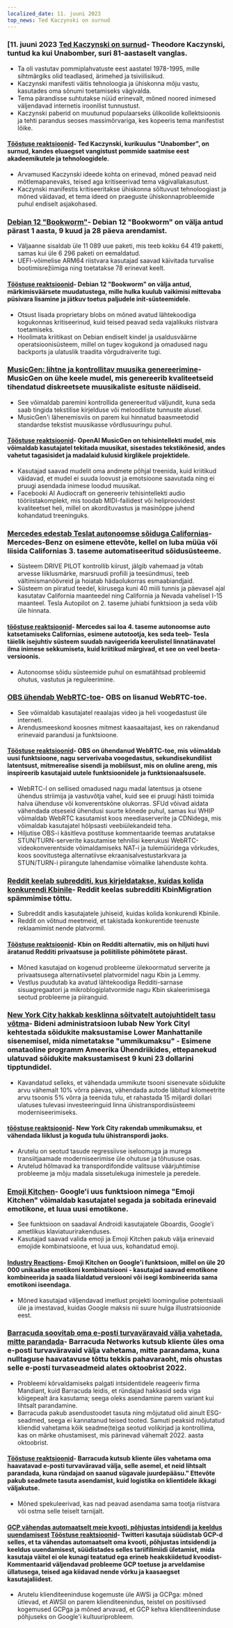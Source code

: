 ```yaml
---
localized_date: 11. juuni 2023
top_news: Ted Kaczynski on surnud
---
```




<CallToAction />

<Steps>

### [11. juuni 2023 [Ted Kaczynski on surnud](https://www.nytimes.com/2023/06/10/us/ted-kaczynski-dead.html)- Theodore Kaczynski, tuntud ka kui Unabomber, suri 81-aastaselt vanglas.

- Ta oli vastutav pommiplahvatuste eest aastatel 1978-1995, mille sihtmärgiks olid teadlased, ärimehed ja tsiviilisikud.
- Kaczynski manifesti väitis tehnoloogia ja ühiskonna mõju vastu, kasutades oma sõnumi toetamiseks vägivalda.
- Tema pärandisse suhtutakse nüüd erinevalt, mõned noored inimesed väljendavad internetis iroonilist tunnustust.
- Kaczynski paberid on muutunud populaarseks ülikoolide kollektsioonis ja tehti parandus seoses massimõrvariga, kes kopeeris tema manifestist lõike.

#### [Tööstuse reaktsioonid](http://news.ycombinator.com/item?id=36272409)- Ted Kaczynski, kurikuulus "Unabomber", on surnud, kandes eluaegset vangistust pommide saatmise eest akadeemikutele ja tehnoloogidele.

- Arvamused Kaczynski ideede kohta on erinevad, mõned peavad neid mõtlemapanevaks, teised aga kritiseerivad tema vägivallakasutust.
- Kaczynski manifestis kritiseeritakse ühiskonna sõltuvust tehnoloogiast ja mõned väidavad, et tema ideed on praeguste ühiskonnaprobleemide puhul endiselt asjakohased.

### [Debian 12 "Bookworm"](https://www.debian.org/News/2023/20230610)- Debian 12 "Bookworm" on välja antud pärast 1 aasta, 9 kuud ja 28 päeva arendamist.

- Väljaanne sisaldab üle 11 089 uue paketi, mis teeb kokku 64 419 paketti, samas kui üle 6 296 paketi on eemaldatud.
- UEFI-võimelise ARM64 riistvara kasutajad saavad käivitada turvalise bootimisrežiimiga ning toetatakse 78 erinevat keelt.

#### [Tööstuse reaktsioonid](http://news.ycombinator.com/item?id=36269934)- Debian 12 "Bookworm" on välja antud, märkimisväärsete muudatustega, mille hulka kuulub vaikimisi mittevaba püsivara lisamine ja jätkuv toetus paljudele init-süsteemidele.

- Otsust lisada proprietary blobs on mõned avatud lähtekoodiga kogukonnas kritiseerinud, kuid teised peavad seda vajalikuks riistvara toetamiseks.
- Hoolimata kriitikast on Debian endiselt kindel ja usaldusväärne operatsioonisüsteem, millel on tugev kogukond ja omadused nagu backports ja ulatuslik traadita võrgudraiverite tugi.

### [MusicGen: lihtne ja kontrollitav muusika genereerimine](https://ai.honu.io/papers/musicgen/)- MusicGen on ühe keele mudel, mis genereerib kvaliteetseid tihendatud diskreetsete muusikaliste esituste näidiseid.

- See võimaldab paremini kontrollida genereeritud väljundit, kuna seda saab tingida tekstilise kirjelduse või meloodiliste tunnuste alusel.
- MusicGen'i lähenemisviis on parem kui hinnatud baasmeetodid standardse tekstist muusikasse võrdlusuuringu puhul.

#### [Tööstuse reaktsioonid](http://news.ycombinator.com/item?id=36271926)- OpenAI MusicGen on tehisintellekti mudel, mis võimaldab kasutajatel tekitada muusikat, sisestades tekstikõnesid, andes vahetut tagasisidet ja madalaid kulusid kirglikele projektidele.

- Kasutajad saavad mudelit oma andmete põhjal treenida, kuid kriitikud väidavad, et mudel ei suuda loovust ja emotsioone saavutada ning ei pruugi asendada inimese loodud muusikat.
- Facebooki AI Audiocraft on genereeriv tehisintellekti audio tööriistakomplekt, mis toodab MIDI-failidest või heliproovidest kvaliteetset heli, millel on akordituvastus ja masinõppe juhend kohandatud treeninguks.

### [Mercedes edestab Teslat autonoomse sõiduga Californias](https://www.theregister.com/2023/06/09/mercedes_california_tesla/)- Mercedes-Benz on esimene ettevõte, kellel on luba müüa või liisida Californias 3. taseme automatiseeritud sõidusüsteeme.

- Süsteem DRIVE PILOT kontrollib kiirust, jälgib vahemaad ja võtab arvesse liiklusmärke, marsruudi profiili ja teesündmusi, teeb vältimismanöövreid ja hoiatab hädaolukorras esmaabiandjaid.
- Süsteem on piiratud teedel, kiirusega kuni 40 miili tunnis ja päevasel ajal kasutatav California maanteedel ning California ja Nevada vahelisel I-15 maanteel. Tesla Autopilot on 2. taseme juhiabi funktsioon ja seda võib üle hinnata.

#### [tööstuse reaktsioonid](http://news.ycombinator.com/item?id=36270413)- Mercedes sai loa 4. taseme autonoomse auto katsetamiseks Californias, esimene autotootja, kes seda teeb- Tesla täielik isejuhtiv süsteem suudab navigeerida keerulistel linnatänavatel ilma inimese sekkumiseta, kuid kriitikud märgivad, et see on veel beeta-versioonis.

- Autonoomse sõidu süsteemide puhul on esmatähtsad probleemid ohutus, vastutus ja reguleerimine.

### [OBS ühendab WebRTC-toe](https://github.com/obsproject/obs-studio/commit/851a8c216e14617fb523951839f3bdb240e85141)- OBS on lisanud WebRTC-toe.

- See võimaldab kasutajatel reaalajas video ja heli voogedastust üle interneti.
- Arendusmeeskond koosnes mitmest kaasaaitajast, kes on rakendanud erinevaid parandusi ja funktsioone.

#### [Tööstuse reaktsioonid](http://news.ycombinator.com/item?id=36273075)- OBS on ühendanud WebRTC-toe, mis võimaldab uusi funktsioone, nagu serverivaba voogedastus, sekundisekundilist latentsust, mitmerealise sisendi ja mobiilsust, mis on oluline areng, mis inspireerib kasutajaid uutele funktsioonidele ja funktsionaalsusele.

- WebRTC-l on sellised omadused nagu madal latentsus ja otsene ühendus striimija ja vastuvõtja vahel, kuid see ei pruugi hästi toimida halva ühenduse või konverentskõne olukorras. SFUd võivad aidata vähendada otseseid ühendusi suurte kõnede puhul, samas kui WHIP võimaldab WebRTC kasutamist koos meediaserverite ja CDNidega, mis võimaldab kasutajatel hõlpsasti veebiülekandeid teha.
- Hiljutise OBS-i käsitleva postituse kommentaaride teemas arutatakse STUN/TURN-serverite kasutamise tehnilisi keerukusi WebRTC-videokonverentside võimaldamiseks NAT-i ja tulemüüridega võrkudes, koos soovitustega alternatiivse ekraanisalvestustarkvara ja STUN/TURN-i piirangute lahendamise võimalike lahenduste kohta.

### [Reddit keelab subredditi, kus kirjeldatakse, kuidas kolida konkurendi Kbinile](https://old.reddit.com/r/KbinMigration)- Reddit keelas subredditi KbinMigration spämmimise tõttu.

- Subreddit andis kasutajatele juhiseid, kuidas kolida konkurendi Kbinile.
- Reddit on võtnud meetmeid, et takistada konkurentide teenuste reklaamimist nende platvormil.

#### [Tööstuse reaktsioonid](http://news.ycombinator.com/item?id=36268458)- Kbin on Redditi alternatiiv, mis on hiljuti huvi äratanud Redditi privaatsuse ja poliitiliste põhimõtete pärast.

- Mõned kasutajad on kogenud probleeme ülekoormatud serverite ja privaatsusega alternatiivsetel platvormidel nagu Kbin ja Lemmy.
- Vestlus puudutab ka avatud lähtekoodiga Redditi-sarnase sisuagregaatori ja mikroblogiplatvormide nagu Kbin skaleerimisega seotud probleeme ja piiranguid.

### [New York City hakkab kesklinna sõitvatelt autojuhtidelt tasu võtma](https://www.cnn.com/2023/06/10/business/congestion-pricing-new-york-city-transportation/index.html)- Bideni administratsioon lubab New York Cityl kehtestada sõidukite maksustamise Lower Manhattanile sisenemisel, mida nimetatakse "ummikumaksu" - Esimene omataoline programm Ameerika Ühendriikides, ettepanekud ulatuvad sõidukite maksustamisest 9 kuni 23 dollarini tipptundidel.

- Kavandatud selleks, et vähendada ummikute tsooni sisenevate sõidukite arvu vähemalt 10% võrra päevas, vähendada autode läbitud kilomeetrite arvu tsoonis 5% võrra ja teenida tulu, et rahastada 15 miljardi dollari ulatuses tulevasi investeeringuid linna ühistranspordisüsteemi moderniseerimiseks.

#### [tööstuse reaktsioonid](http://news.ycombinator.com/item?id=36270597)- New York City rakendab ummikumaksu, et vähendada liiklust ja koguda tulu ühistranspordi jaoks.

- Arutelu on seotud tasude regressiivse iseloomuga ja murega transiitjaamade moderniseerimise üle ohutuse ja tõhususe osas.
- Arutelud hõlmavad ka transpordifondide valitsuse väärjuhtimise probleeme ja mõju madala sissetulekuga inimestele ja peredele.

### [Emoji Kitchen](https://emojikitchen.dev/)- Google'i uus funktsioon nimega "Emoji Kitchen" võimaldab kasutajatel segada ja sobitada erinevaid emotikone, et luua uusi emotikone.

- See funktsioon on saadaval Androidi kasutajatele Gboardis, Google'i ametlikus klaviatuurirakenduses.
- Kasutajad saavad valida emoji ja Emoji Kitchen pakub välja erinevaid emojide kombinatsioone, et luua uus, kohandatud emoji.

#### [Industry Reactions](http://news.ycombinator.com/item?id=36267382)- Emoji Kitchen on Google'i funktsioon, millel on üle 20 000 unikaalse emotikoni kombinatsiooni - kasutajad saavad emotikone kombineerida ja saada liialdatud versiooni või isegi kombineerida sama emotikoni iseendaga.

- Mõned kasutajad väljendavad imetlust projekti loomingulise potentsiaali üle ja imestavad, kuidas Google maksis nii suure hulga illustratsioonide eest.

### [Barracuda soovitab oma e-posti turvaväravaid välja vahetada, mitte parandada](https://krebsonsecurity.com/2023/06/barracuda-urges-replacing-not-patching-its-email-security-gateways/)- Barracuda Networks kutsub kliente üles oma e-posti turvaväravaid välja vahetama, mitte parandama, kuna nulltaguse haavatavuse tõttu tekkis pahavaraoht, mis ohustas selle e-posti turvaseadmeid alates oktoobrist 2022.

- Probleemi kõrvaldamiseks palgati intsidentidele reageeriv firma Mandiant, kuid Barracuda leidis, et ründajad hakkasid seda viga kõigepealt ära kasutama; seega oleks asendamine parem variant kui lihtsalt parandamine.
- Barracuda pakub asendustoodet tasuta ning mõjutatud olid ainult ESG-seadmed, seega ei kannatanud teised tooted. Samuti peaksid mõjutatud kliendid vahetama kõik seadme(te)ga seotud volikirjad ja kontrollima, kas on märke ohustamisest, mis pärinevad vähemalt 2022. aasta oktoobrist.

#### [Tööstuse reaktsioonid](http://news.ycombinator.com/item?id=36274525)- Barracuda kutsub kliente üles vahetama oma haavatavad e-posti turvaväravad välja, selle asemel, et neid lihtsalt parandada, kuna ründajad on saanud sügavale juurdepääsu." Ettevõte pakub seadmete tasuta asendamist, kuid logistika on klientidele ikkagi väljakutse.

- Mõned spekuleerivad, kas nad peavad asendama sama tootja riistvara või ostma selle teiselt tarnijalt.

#### [GCP vähendas automaatselt meie kvooti, põhjustas intsidendi ja keeldus uuendamisest](https://twitter.com/JustJake/status/1667478906591666176) [Tööstuse reaktsioonid](http://news.ycombinator.com/item?id=36272747)- Twitteri kasutaja süüdistab GCP-d selles, et ta vähendas automaatselt oma kvooti, põhjustas intsidendi ja keeldus uuendamisest, süüdistades selles tariifilimiidi ületamist, mida kasutaja väitel ei ole kunagi teatatud ega erineb heakskiidetud kvoodist- Kommentaarid väljendavad probleeme GCP toetuse ja arveldamise üllatusega, teised aga kiidavad nende võrku ja kaasaegset kasutajaliidest.

- Arutelu klienditeeninduse kogemuste üle AWSi ja GCPga: mõned ütlevad, et AWSil on parem klienditeenindus, teistel on positiivsed kogemused GCPga ja mõned arvavad, et GCP kehva klienditeeninduse põhjuseks on Google'i kultuuriprobleem.

</Steps>
